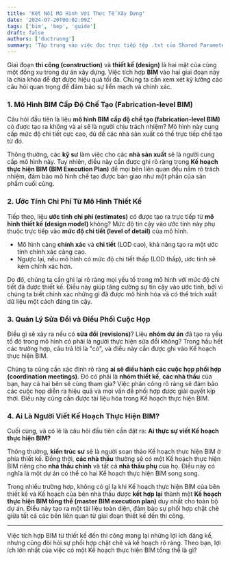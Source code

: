 ```yaml
---
title: 'Kết Nối Mô Hình Với Thực Tế Xây Dựng'
date: '2024-07-20T00:02:09Z'
tags: ['bim', 'bep', 'guide']
draft: false
authors: ['ductruong']
summary: 'Tập trung vào việc đọc trực tiếp tệp .txt của Shared Parameter để lấy GUID'
---
```


Giai đoạn **thi công (construction)** và **thiết kế (design)** là hai mặt của cùng một đồng xu trong dự án xây dựng. Việc tích hợp **BIM** vào hai giai đoạn này là chìa khóa để đạt được hiệu quả tối đa. Chúng ta cần xem xét kỹ lưỡng các câu hỏi quan trọng để đảm bảo sự liền mạch và chính xác.

### 1. Mô Hình BIM Cấp Độ Chế Tạo (Fabrication-level BIM)

Câu hỏi đầu tiên là liệu **mô hình BIM cấp độ chế tạo (fabrication-level BIM)** có được tạo ra không và ai sẽ là người chịu trách nhiệm? Mô hình này cung cấp mức độ chi tiết cực cao, đủ để các nhà sản xuất có thể trực tiếp chế tạo từ đó.

Thông thường, các **kỹ sư** làm việc cho các **nhà sản xuất** sẽ là người cung cấp mô hình này. Tuy nhiên, điều này cần được ghi rõ ràng trong **Kế hoạch thực hiện BIM (BIM Execution Plan)** để mọi bên liên quan đều nắm rõ trách nhiệm, đảm bảo mô hình chế tạo được bàn giao như một phần của sản phẩm cuối cùng.

### 2. Ước Tính Chi Phí Từ Mô Hình Thiết Kế

Tiếp theo, liệu **ước tính chi phí (estimates)** có được tạo ra trực tiếp từ **mô hình thiết kế (design model)** không? Mức độ tin cậy vào ước tính này phụ thuộc trực tiếp vào **mức độ chi tiết (level of detail)** của mô hình.

- Mô hình càng **chính xác** và **chi tiết** (LOD cao), khả năng tạo ra một ước tính chính xác càng cao.
- Ngược lại, nếu mô hình có mức độ chi tiết thấp (LOD thấp), ước tính sẽ kém chính xác hơn.

Do đó, chúng ta cần ghi lại rõ ràng mọi yếu tố trong mô hình với mức độ chi tiết đã được thiết kế. Điều này giúp tăng cường sự tin cậy vào ước tính, bởi vì chúng ta biết chính xác những gì đã được mô hình hóa và có thể trích xuất dữ liệu một cách đáng tin cậy.

### 3. Quản Lý Sửa Đổi và Điều Phối Cuộc Họp

Điều gì sẽ xảy ra nếu có **sửa đổi (revisions)**? Liệu **nhóm dự án** đã tạo ra yếu tố đó trong mô hình có phải là người thực hiện sửa đổi không? Trong hầu hết các trường hợp, câu trả lời là "có", và điều này cần được ghi vào Kế hoạch thực hiện BIM.

Chúng ta cũng cần xác định rõ ràng **ai sẽ điều hành các cuộc họp phối hợp (coordination meetings)**. Đó có phải là **nhóm thiết kế**, **các nhà thầu** của bạn, hay cả hai bên sẽ cùng tham gia? Việc phân công rõ ràng sẽ đảm bảo các cuộc họp diễn ra hiệu quả và mọi vấn đề phối hợp được giải quyết kịp thời. Điều này cũng cần được tài liệu hóa trong Kế hoạch thực hiện BIM.

### 4. Ai Là Người Viết Kế Hoạch Thực Hiện BIM?

Cuối cùng, và có lẽ là câu hỏi đầu tiên cần đặt ra: **Ai thực sự viết Kế hoạch thực hiện BIM?**

Thông thường, **kiến trúc sư** sẽ là người soạn thảo Kế hoạch thực hiện BIM ở phía thiết kế. Đồng thời, **các nhà thầu** thường sẽ có một Kế hoạch thực hiện BIM riêng cho **nhà thầu chính** và tất cả **nhà thầu phụ** của họ. Điều này có nghĩa là một dự án có thể có hai Kế hoạch thực hiện BIM song song.

Trong nhiều trường hợp, không có gì lạ khi Kế hoạch thực hiện BIM của bên thiết kế và Kế hoạch của bên nhà thầu được **kết hợp lại** thành một **Kế hoạch thực hiện BIM tổng thể (master BIM execution plan)** duy nhất cho toàn bộ dự án. Điều này tạo ra một tài liệu toàn diện, đảm bảo sự phối hợp chặt chẽ giữa tất cả các bên liên quan từ giai đoạn thiết kế đến thi công.

---

Việc tích hợp BIM từ thiết kế đến thi công mang lại những lợi ích đáng kể, nhưng cũng đòi hỏi sự phối hợp chặt chẽ và kế hoạch rõ ràng. Theo bạn, lợi ích lớn nhất của việc có một Kế hoạch thực hiện BIM tổng thể là gì?
